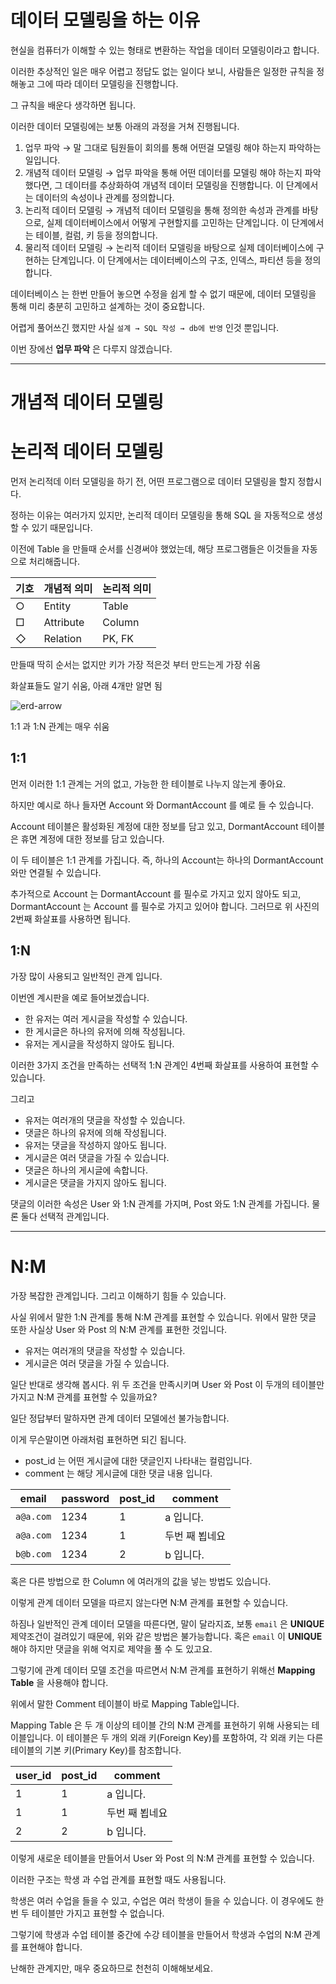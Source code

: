 # 데이터 모델링을 하는 이유

현실을 컴퓨터가 이해할 수 있는 형태로 변환하는 작업을 데이터 모델링이라고 합니다.

이러한 추상적인 일은 매우 어렵고 정답도 없는 일이다 보니, 사람들은 일정한 규칙을 정해놓고 그에 따라 데이터 모델링을 진행합니다.

그 규칙을 배운다 생각하면 됩니다.

이러한 데이터 모델링에는 보통 아래의 과정을 거쳐 진행됩니다.

1. 업무 파악 → 말 그대로 팀원들이 회의를 통해 어떤걸 모델링 해야 하는지 파악하는 일입니다.
2. 개념적 데이터 모델링 → 업무 파악을 통해 어떤 데이터를 모델링 해야 하는지 파악했다면, 그 데이터를 추상화하여 개념적 데이터 모델링을 진행합니다. 이 단계에서는 데이터의 속성이나 관계를 정의합니다.
3. 논리적 데이터 모델링 → 개념적 데이터 모델링을 통해 정의한 속성과 관계를 바탕으로, 실제 데이터베이스에서 어떻게 구현할지를 고민하는 단계입니다. 이 단계에서는 테이블, 컬럼, 키 등을 정의합니다.
4. 물리적 데이터 모델링 → 논리적 데이터 모델링을 바탕으로 실제 데이터베이스에 구현하는 단계입니다. 이 단계에서는 데이터베이스의 구조, 인덱스, 파티션 등을 정의합니다.

데이터베이스 는 한번 만들어 놓으면 수정을 쉽게 할 수 없기 때문에, 데이터 모델링을 통해 미리 충분히 고민하고 설계하는 것이 중요합니다.

어렵게 풀어쓰긴 했지만 사실 `설계 → SQL 작성 → db에 반영` 인것 뿐입니다.

이번 장에선 **업무 파악** 은 다루지 않겠습니다.

***

# 개념적 데이터 모델링

# 논리적 데이터 모델링

먼저 논리적데 이터 모델링을 하기 전, 어떤 프로그램으로 데이터 모델링을 할지 정합시다.

정하는 이유는 여러가지 있지만, 논리적 데이터 모델링을 통해 SQL 을 자동적으로 생성할 수 있기 때문입니다.

이전에 Table 을 만들때 순서를 신경써야 했었는데, 해당 프로그램들은 이것들을 자동으로 처리해줍니다.

| 기호 | 개념적 의미 | 논리적 의미 |
| ---- | ------------ | ------------ |
| ○    | Entity       | Table        |
| □    | Attribute    | Column       |
| ◇   | Relation     | PK, FK       |

만들때 딱히 순서는 없지만 키가 가장 적은것 부터 만드는게 가장 쉬움

화살표들도 알기 쉬움, 아래 4개만 알면 됨

![erd-arrow](./public/kr/database/img/erd-arrow.png)


1:1 과 1:N 관계는 매우 쉬움

## 1:1
먼저 이러한 1:1 관계는 거의 없고, 가능한 한 테이블로 나누지 않는게 좋아요.

하지만 예시로 하나 들자면 Account 와 DormantAccount 를 예로 들 수 있습니다.

Account 테이블은 활성화된 계정에 대한 정보를 담고 있고, DormantAccount 테이블은 휴면 계정에 대한 정보를 담고 있습니다.

이 두 테이블은 1:1 관계를 가집니다. 즉, 하나의 Account는 하나의 DormantAccount와만 연결될 수 있습니다.

추가적으로 Account 는 DormantAccount 를 필수로 가지고 있지 않아도 되고, DormantAccount 는 Account 를 필수로 가지고 있어야 합니다. 그러므로 위 사진의 2번째 화살표를 사용하면 됩니다.


## 1:N

가장 많이 사용되고 일반적인 관계 입니다.

이번엔 계시판을 예로 들어보겠습니다.

* 한 유저는 여러 게시글을 작성할 수 있습니다.
* 한 게시글은 하나의 유저에 의해 작성됩니다.
* 유저는 게시글을 작성하지 않아도 됩니다.

이러한 3가지 조건을 만족하는 선택적 1:N 관계인 4번째 화살표를 사용하여 표현할 수 있습니다.

그리고


* 유저는 여러개의 댓글을 작성할 수 있습니다.
* 댓글은 하나의 유저에 의해 작성됩니다.
* 유저는 댓글을 작성하지 않아도 됩니다.
* 게시글은 여러 댓글을 가질 수 있습니다.
* 댓글은 하나의 게시글에 속합니다.
* 게시글은 댓글을 가지지 않아도 됩니다.


댓글의 이러한 속성은 User 와 1:N 관계를 가지며, Post 와도 1:N 관계를 가집니다. 물론 둘다 선택적 관계입니다.

***

# N:M

가장 복잡한 관계입니다. 그리고 이해하기 힘들 수 있습니다.

사실 위에서 말한 1:N 관계를 통해 N:M 관계를 표현할 수 있습니다. 위에서 말한 댓글 또한 사실상 User 와 Post 의 N:M 관계를 표현한 것입니다.

* 유저는 여러개의 댓글을 작성할 수 있습니다.
* 게시글은 여러 댓글을 가질 수 있습니다.

일단 반대로 생각해 봅시다. 위 두 조건을 만족시키며 User 와 Post 이 두개의 테이블만 가지고 N:M 관계를 표현할 수 있을까요?

일단 정답부터 말하자면 관계 데이터 모델에선 불가능합니다.

이게 무슨말이면 아래처럼 표현하면 되긴 됩니다.

* post_id 는 어떤 게시글에 대한 댓글인지 나타내는 컬럼입니다.
* comment 는 해당 게시글에 대한 댓글 내용 입니다.

| email | password | post_id | comment |
| ------ | -------- | ------ | ------- |
| `a@a.com` | 1234     | 1   | a 입니다. |
| `a@a.com` | 1234     | 1   | 두번 째 뵙네요 |
| `b@b.com` | 1234     | 2   | b 입니다. |

혹은 다른 방법으로 한 Column 에 여러개의 값을 넣는 방법도 있습니다.

이렇게 관계 데이터 모델을 따르지 않는다면 N:M 관계를 표현할 수 있습니다.

하짐나 일반적인 관계 데이터 모델을 따른다면, 말이 달라지죠, 보통 `email` 은 **UNIQUE** 제약조건이 걸려있기 때문에, 위와 같은 방법은 불가능합니다. 혹은 `email` 이 **UNIQUE** 해야 하지만 댓글을 위해 억지로 제약을 풀 수 도 있고요.

그렇기에 관계 데이터 모델 조건을 따르면서 N:M 관계를 표현하기 위해선 **Mapping Table** 을 사용해야 합니다.

위에서 말한 Comment 테이블이 바로 Mapping Table입니다.

Mapping Table 은 두 개 이상의 테이블 간의 N:M 관계를 표현하기 위해 사용되는 테이블입니다. 이 테이블은 두 개의 외래 키(Foreign Key)를 포함하여, 각 외래 키는 다른 테이블의 기본 키(Primary Key)를 참조합니다.

| user_id | post_id | comment |
| -------- | ------- | ------- |
| 1        | 1       | a 입니다. |
| 1        | 1       | 두번 째 뵙네요 |
| 2        | 2       | b 입니다. |

이렇게 새로운 테이블을 만들어서 User 와 Post 의 N:M 관계를 표현할 수 있습니다.

이러한 구조는 학생 과 수업 관계를 표현할 때도 사용됩니다.

학생은 여러 수업을 들을 수 있고, 수업은 여러 학생이 들을 수 있습니다. 이 경우에도 한번 두 테이블만 가지고 표현할 수 없습니다.

그렇기에 학생과 수업 테이블 중간에 수강 테이블을 만들어서 학생과 수업의 N:M 관계를 표현해야 합니다.

난해한 관계지만, 매우 중요하므로 천천히 이해해보세요.